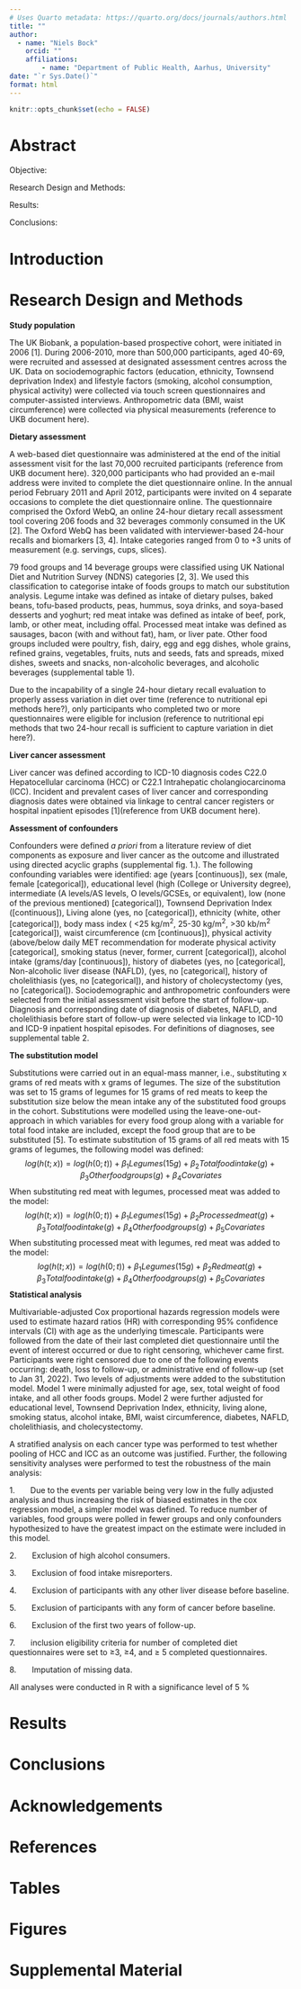 ```yaml
---
# Uses Quarto metadata: https://quarto.org/docs/journals/authors.html
title: ""
author:
  - name: "Niels Bock"
    orcid: ""
    affiliations: 
        - name: "Department of Public Health, Aarhus, University"
date: "`r Sys.Date()`"
format: html
---
```


```r
knitr::opts_chunk$set(echo = FALSE)
```

# Abstract

Objective:

Research Design and Methods:

Results:

Conclusions:

# Introduction

# Research Design and Methods

**Study population**

The UK Biobank, a population-based prospective cohort, were initiated in 2006 \[1\]. During 2006-2010, more than 500,000 participants, aged 40-69, were recruited and assessed at designated assessment centres across the UK. Data on sociodemographic factors (education, ethnicity, Townsend deprivation Index) and lifestyle factors (smoking, alcohol consumption, physical activity) were collected via touch screen questionnaires and computer-assisted interviews. Anthropometric data (BMI, waist circumference) were collected via physical measurements (reference to UKB document here).

**Dietary assessment**

A web-based diet questionnaire was administered at the end of the initial assessment visit for the last 70,000 recruited participants (reference from UKB document here). 320,000 participants who had provided an e-mail address were invited to complete the diet questionnaire online. In the annual period February 2011 and April 2012, participants were invited on 4 separate occasions to complete the diet questionnaire online. The questionnaire comprised the Oxford WebQ, an online 24-hour dietary recall assessment tool covering 206 foods and 32 beverages commonly consumed in the UK \[2\]. The Oxford WebQ has been validated with interviewer-based 24-hour recalls and biomarkers \[3, 4\]. Intake categories ranged from 0 to +3 units of measurement (e.g. servings, cups, slices).

79 food groups and 14 beverage groups were classified using UK National Diet and Nutrition Survey (NDNS) categories \[2, 3\]. We used this classification to categorise intake of foods groups to match our substitution analysis. Legume intake was defined as intake of dietary pulses, baked beans, tofu-based products, peas, hummus, soya drinks, and soya-based desserts and yoghurt; red meat intake was defined as intake of beef, pork, lamb, or other meat, including offal. Processed meat intake was defined as sausages, bacon (with and without fat), ham, or liver pate. Other food groups included were poultry, fish, dairy, egg and egg dishes, whole grains, refined grains, vegetables, fruits, nuts and seeds, fats and spreads, mixed dishes, sweets and snacks, non-alcoholic beverages, and alcoholic beverages (supplemental table 1).

Due to the incapability of a single 24-hour dietary recall evaluation to properly assess variation in diet over time (reference to nutritional epi methods here?), only participants who completed two or more questionnaires were eligible for inclusion (reference to nutritional epi methods that two 24-hour recall is sufficient to capture variation in diet here?).

**Liver cancer assessment**

Liver cancer was defined according to ICD-10 diagnosis codes C22.0 Hepatocellular carcinoma (HCC) or C22.1 Intrahepatic cholangiocarcinoma (ICC). Incident and prevalent cases of liver cancer and corresponding diagnosis dates were obtained via linkage to central cancer registers or hospital inpatient episodes \[1\](reference from UKB document here).

**Assessment of confounders**

Confounders were defined *a priori* from a literature review of diet components as exposure and liver cancer as the outcome and illustrated using directed acyclic graphs (supplemental fig. 1.). The following confounding variables were identified: age (years \[continuous\]), sex (male, female \[categorical\]), educational level (high (College or University degree), intermediate (A levels/AS levels, O levels/GCSEs, or equivalent), low (none of the previous mentioned) \[categorical\]), Townsend Deprivation Index (\[continuous\]), Living alone (yes, no \[categorical\]), ethnicity (white, other \[categorical\]), body mass index ( \<25 kg/m^2^, 25-30 kg/m^2^, \>30 kb/m^2^ \[categorical\]), waist circumference (cm \[continuous\]), physical activity (above/below daily MET recommendation for moderate physical activity \[categorical\], smoking status (never, former, current \[categorical\]), alcohol intake (grams/day \[continuous\]), history of diabetes (yes, no \[categorical\], Non-alcoholic liver disease (NAFLD), (yes, no \[categorical\], history of cholelithiasis (yes, no \[categorical\]), and history of cholecystectomy (yes, no \[categorical\]). Sociodemographic and anthropometric confounders were selected from the initial assessment visit before the start of follow-up. Diagnosis and corresponding date of diagnosis of diabetes, NAFLD, and cholelithiasis before start of follow-up were selected via linkage to ICD-10 and ICD-9 inpatient hospital episodes. For definitions of diagnoses, see supplemental table 2.

**The substitution model**

Substitutions were carried out in an equal-mass manner, i.e., substituting x grams of red meats with x grams of legumes. The size of the substitution was set to 15 grams of legumes for 15 grams of red meats to keep the substitution size below the mean intake any of the substituted food groups in the cohort. Substitutions were modelled using the leave-one-out-approach in which variables for every food group along with a variable for total food intake are included, except the food group that are to be substituted \[5\]. To estimate substitution of 15 grams of all red meats with 15 grams of legumes, the following model was defined: $$
log(h(t;x)) = log(h(0;t)) + \beta_1 Legumes (15g) + \beta_2 Total food intake (g) + \beta_3 Other food groups(g) + \beta_4 Covariates
$$ When substituting red meat with legumes, processed meat was added to the model: $$
log(h(t;x)) = log(h(0;t)) + \beta_1 Legumes (15g) + \beta_2 Processed meat (g) + \beta_3 Total food intake (g) + \beta_4 Other food groups(g) + \beta_5 Covariates
$$ When substituting processed meat with legumes, red meat was added to the model: $$
log(h(t;x)) = log(h(0;t)) + \beta_1 Legumes (15g) + \beta_2 Red meat (g) + \beta_3 Total food intake (g) + \beta_4 Other food groups(g) + \beta_5 Covariates
$$ **Statistical analysis**

Multivariable-adjusted Cox proportional hazards regression models were used to estimate hazard ratios (HR) with corresponding 95% confidence intervals (CI) with age as the underlying timescale. Participants were followed from the date of their last completed diet questionnaire until the event of interest occurred or due to right censoring, whichever came first. Participants were right censored due to one of the following events occurring: death, loss to follow-up, or administrative end of follow-up (set to Jan 31, 2022). Two levels of adjustments were added to the substitution model. Model 1 were minimally adjusted for age, sex, total weight of food intake, and all other foods groups. Model 2 were further adjusted for educational level, Townsend Deprivation Index, ethnicity, living alone, smoking status, alcohol intake, BMI, waist circumference, diabetes, NAFLD, cholelithiasis, and cholecystectomy.

A stratified analysis on each cancer type was performed to test whether pooling of HCC and ICC as an outcome was justified. Further, the following sensitivity analyses were performed to test the robustness of the main analysis:

1.       Due to the events per variable being very low in the fully adjusted analysis and thus increasing the risk of biased estimates in the cox regression model, a simpler model was defined. To reduce number of variables, food groups were polled in fewer groups and only confounders hypothesized to have the greatest impact on the estimate were included in this model.

2.       Exclusion of high alcohol consumers.

3.       Exclusion of food intake misreporters.

4.       Exclusion of participants with any other liver disease before baseline.

5.       Exclusion of participants with any form of cancer before baseline.

6.       Exclusion of the first two years of follow-up.

7.       inclusion eligibility criteria for number of completed diet questionnaires were set to ≥3, ≥4, and ≥ 5 completed questionnaires.

8.       Imputation of missing data.

All analyses were conducted in R with a significance level of 5 %

# Results

# Conclusions

# Acknowledgements

# References

# Tables

# Figures

# Supplemental Material
